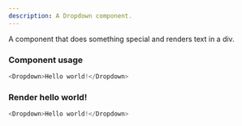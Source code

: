 ```yaml
---
description: A Dropdown component.
---
```



A component that does something special and renders text in a div.

### Component usage
```js
<Dropdown>Hello world!</Dropdown>
```

### Render hello world!

```js live
<Dropdown>Hello world!</Dropdown>
```
